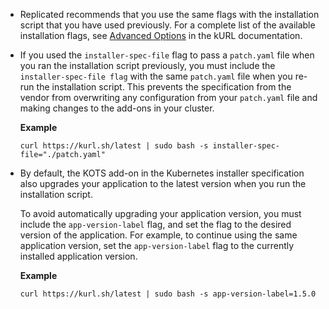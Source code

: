 * Replicated recommends that you use the same flags with the installation script that you have used previously. For a complete list of the available installation flags, see [Advanced Options](https://kurl.sh/docs/install-with-kurl/advanced-options) in the kURL documentation.
* If you used the `installer-spec-file` flag to pass a `patch.yaml` file when you ran the installation script previously, you must include the `installer-spec-file flag` with the same `patch.yaml` file when you re-run the installation script. This prevents the specification from the vendor from overwriting any configuration from your `patch.yaml` file and making changes to the add-ons in your cluster.

   **Example**

   ```
   curl https://kurl.sh/latest | sudo bash -s installer-spec-file="./patch.yaml"
   ```

* By default, the KOTS add-on in the Kubernetes installer specification also upgrades your application to the latest version when you run the installation script.

    To avoid automatically upgrading your application version, you must include the `app-version-label` flag, and set the flag to the desired version of the application. For example, to continue using the same application version, set the `app-version-label` flag to the currently installed application version.

    **Example**

    ```
    curl https://kurl.sh/latest | sudo bash -s app-version-label=1.5.0  
    ```
